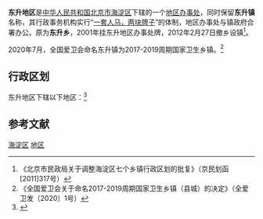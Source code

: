 {{中国乡级行政区|11/01/08/024/000
|行政区全称 = 东升镇<br/>东升地区
|景观照片文件名 = 清華大學雙清公寓.jpg
|景观照片描述 = [[清华大学|清华大学]]双清公寓
|汉语拼音 = dōng shēng dì qū 
|其他语言 = 
|其他语言名称 = 
|旧称 = 东升人民公社、东升乡
|地名出处 = 1958年以“[[人民公社|人民公社]]犹如初升的太阳”之意命名<ref name="hddm">{{cite book|author=海淀区地名志编辑委员会|title=北京市海淀区地名志|year=1992|publisher=北京出版社|isbn=7-200-01890-2}}</ref>{{rp|193}}
|位置图文件名 = 
|位置图描述 = 
|自定义图片= 
|建置时间 = 
|政府驻地 = 
|毗邻 = [[清河街道_(北京市)|清河街道]]、[[学院路街道_(北京市)|学院路街道]]、[[中关村街道|中关村街道]]、[[清华园街道|清华园街道]]、[[青龙桥街道|青龙桥街道]]
|上级行政区 = [[北京市|北京市]][[海淀区|海淀区]]
|行政区类别 = [[镇|镇]]、[[地区办事处|地区办事处]]
|总面积 = 
|总人口 = 
|总人口年份 = 
|常住人口 = 58151人<ref>{{cite web|url=http://zyk.bjhd.gov.cn/jbdt/auto4514_51808/auto4514_54025/auto4514/auto4514_54045/auto4514/202106/P020210607318472808814.pdf|title=北京市海淀区第七次全国人口普查公报|publisher=北京市海淀区统计局|date=2021-06-07|accessdate=2021-06-18|archive-date=2021-10-24|archive-url=https://web.archive.org/web/20211024041538/http://zyk.bjhd.gov.cn/jbdt/auto4514_51808/auto4514_54025/auto4514/auto4514_54045/auto4514/202106/P020210607318472808814.pdf|dead-url=no}}</ref>
|常住人口年份 = 2020
|人口密度 = 
|GDP = 
|GDP年份 = 
|邮政编码 = 
|电话区号 = 10
|官方网站 = 
|网站名称 = 
}}

'''东升地区'''是[[中华人民共和国|中华人民共和国]][[北京市|北京市]][[海淀区|海淀区]]下辖的一个[[地区办事处|地区办事处]]，同时保留'''东升镇'''名称，其行政事务机构实行“[[一套人马，两块牌子|一套人马，两块牌子]]”的体制，地区办事处与镇政府合署办公。原为'''东升乡'''，2001年挂东升地区办事处牌，2012年2月27日撤乡设镇<ref>《北京市民政局关于调整海淀区七个乡镇行政区划的批复》（京民划函[2011]317号）</ref>。

2020年7月，全国爱卫会命名东升镇为2017-2019周期国家卫生乡镇。<ref>《全国爱卫会关于命名2017-2019周期国家卫生乡镇（县城）的决定》（全爱卫发〔2020〕1号）</ref>

== 行政区划 ==

东升地区下辖以下地区：<ref>{{PRC admin/ref sgc|11/01/08/024/000}}</ref>

{{PRC admin/children|11/01/08/024/000}}

== 参考文献 ==
{{Reflist}}

{{PRC admin/navcat|11/01/08/024/000}}


[[Category:北京市地区|海淀区]]
[[Category:海淀区行政区划|地区]]
